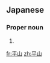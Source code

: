 ==Japanese==
{{ja-kanjitab|ひら|やま}}

===Proper noun===
{{ja-pos|ひらやま|proper}}

# {{surname|lang=ja|sort=ひらやま}}

[[fr:平山]]
[[zh:平山]]